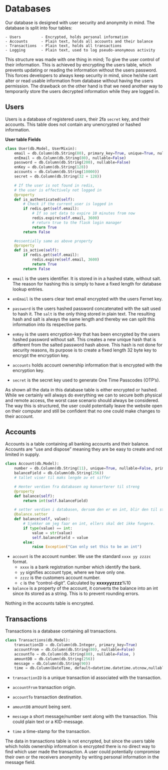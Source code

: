# Databases {#databases}

Our database is designed with user security and anonymity in mind. The database is split into four tables:

```
- Users         - Encrypted, holds personal information
- Accounts      - Plain text, holds all accounts and their balance
- Transactions  - Plain text, holds all transactions
- Logging       - Plain text, used to log pseudo-anonymous activity
```

This structure was made with one thing in mind; To give the user control of their information. This is achieved by encrypting the users table, which prevents
updating or reading the information without the users password. This forces developers to always keep security in mind, since he/she cant alter or read usable information from database without having the users permission. The drawback on the other hand is that we need another way to temporarily store the users decrypted information while they are logged in.


## Users {#databases-users}

Users is a database of registered users, their 2fa `secret` key, and their accounts. This table does not contain any unencrypted or hashed information.

**User table Fields**
```python
class User(db.Model, UserMixin):
    email = db.Column(db.String(80), primary_key=True, unique=True, nullable=False)
    enEmail = db.Column(db.String(80), nullable=False)
    password = db.Column(db.String(200), nullable=False)
    enKey = db.Column(db.String(128))
    accounts = db.Column(db.String(10000))
    secret = db.Column(db.String(32 + 128))

    # If the user is not found in redis,
    # the user is effectively not logged in
    @property
    def is_authenticated(self):
        # Check if the current_user is logged in
        if redis.get(self.email):
            # If so set data to expire 10 minutes from now
            redis.expire(self.email, 3600)
            # return true to the flask login manager
            return True
        return False

    #essentially same as above property
    @property
    def is_active(self):
        if redis.get(self.email):
            redis.expire(self.email, 3600)
            return True
        return False
```

- `email` is the users identifier. It is stored in in a hashed state, without salt. The reason for hashing this is simply to have a fixed length for database lookup entries.

- `enEmail` is the users clear text email encrypted with the users Fernet key.

- `password` is the users hashed password concatenated with the salt used to hash it. The `salt` is the only thing stored in plain text. The resulting hash and salt is always the same length and thereby we can split this information into its respective parts.

- `enKey` is the users encryption-key that has been encrypted by the users hashed password without salt. This creates a new unique hash that is different from the salted password hash above. This hash is not done for security reasons, its purpose is to create a fixed length 32 byte key to encrypt the encryption key.

- `accounts` holds account ownership information that is encrypted with the encryption key.

- `secret` is the secret key used to generate One Time Passcodes (OTP's). 

As shown all the data in this database table is either encrypted or hashed. While we certainly will always do everything we can to secure both physical and remote access, the worst case scenario should always be considered. The way this is structured, the user could potentially leave the website open on their computer and still be confident that no one could make changes to their account.

## Accounts {#databases-accounts}

Accounts is a table containing all banking accounts and their balance. Accounts are "use and dispose" meaning they are be easy to create and not limited in supply.

```python
class Account(db.Model):
    number = db.Column(db.String(11), unique=True, nullable=False, primary_key=True)
    balanceField = db.Column(db.String(256))  
    # tallet viser til maks lengde av et siffer

    # Henter verdien fra databasen og konverterer til streng
    @property
    def balance(self):
        return int(self.balanceField)

    # setter verdien i databasen, dersom den er en int, blir den til streng
    @balance.setter
    def balance(self, value):
        # Sjekker om jeg faar en int, ellers skal det ikke fungere.
        if type(value) == int:
            value = str(value)
            self.balanceField = value
        else:
            raise Exception("Can only set this to be an int")

```

- `account` is the account number. We use the standard `xxxx yy zzzzc` format. 
    - `xxxx`    is a bank registration number which identify the bank.
    - `yy`      signifies account type, where we have only one. 
    - `zzzz`    is the customers account number.
    - `c`       is the "control-digit". Calculated by **xxxxyyzzzz**%10

- `balance` is a property of the account, it converts the balance into an int since its stored as a string. This is to prevent rounding errors. 

Nothing in the accounts table is encrypted.


## Transactions {#databases-transactions}

Transactions is a database containing all transactions.

```python
class Transactions(db.Model):
    transactionID = db.Column(db.Integer, primary_key=True)
    accountFrom = db.Column(db.String(80), nullable=False)
    accountTo = db.Column(db.String(80), nullable=False, )
    amountDB = db.Column(db.String(256))
    message = db.Column(db.String(90))
    time = db.Column(DateTime, default=datetime.datetime.utcnow,nullable=False)
```

- `transactionID` is a unique transaction id associated with the transaction.

- `accountFrom` transaction origin.
 
- `accountTo` transaction destination.

- `amountDB` amount being sent. 

- `message` a short message/number sent along with the transaction. This could plain text or a KID-message.

- `time` a time-stamp for the transaction.

The data in transactions table is not encrypted, but since the users table which holds ownership information is encrypted there is no direct way to find which user made the transaction. A user could potentially compromise their own or the receivers anonymity by writing personal information in the message field.
